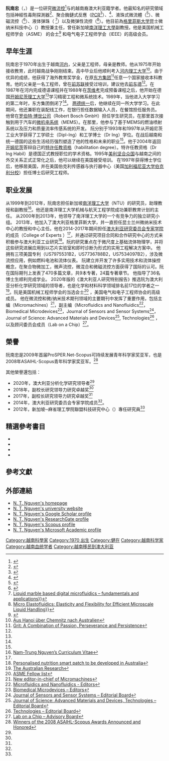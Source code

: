 {{Infobox scientist
|name              = 阮南忠<br /><small>{{lang|en|Nam-Trung Nguyen}}</small>
|image             = Nam-Trung Nguyen in 2021.jpg
|caption           = 阮南忠
|birth_date        = {{birth date and age|1970|4|14}}
|birth_place       = [[越南|越南]][[河內|河內]]
|death_date        = 
|death_place       = 
|residence         = {{flag|Australia}}
|nationality       = {{flag|Australia}},{{flag|Vietnam}}
|alma_mater        = [[开姆尼茨工业大学|开姆尼茨工业大学]]
|fields            = [[微流控|微流控]]、{{le|纳流控|Nanofluidics}}
|workplaces        = [[格里菲斯大学|格里菲斯大学]]<br />[[南洋理工大学|南洋理工大学]]
|academic_advisors = 沃尔夫勒姆·达泽尔（{{lang|en|Prof. Dr.-Ing. Wolfram Dötzel}}）
|known_for         = 沙林探测器（{{lang|en|[[Sarin_detector|Sarin detector]]}}）<br />聚合酶链式反应（{{lang|en|[[PCR|PCR]]}})<br />微混合器（{{lang|en|[https://en.wikipedia.org/wiki/Micromixer Micromixer]}}）<br />液珠式微流體（{{lang|en|[https://en.wikipedia.org/wiki/Droplet-based_microfluidics Droplet-Based Microfluidics]}}）<br />微磁流控（{{lang|en|[[Micro_Magnetofluidics|Micro Magnetofluidics]]}}） <br />液体弹珠（{{lang|en|[https://en.wikipedia.org/wiki/Liquid_marbles Liquid Marbles]}}）<br />微弹性流控（{{lang|en|[[Micro_Elastofluidics|Micro Elastofluidics]]}}）
}}  

'''阮南忠'''（{{lang-en|Nam-Trung Nguyen}}，{{bd|1970年|4月14日}}）是一位研究[[微流控|微流控]]<ref>{{cite book|url=http://www.amazon.com/Fundamentals-Applications-Microfluidics-Integrated-Microsystems/dp/1580539726|last1=Nguyen|first1=Nam-Trung|first2=Steven T.|last2=Wereley|title=Fundamentals And Applications of Microfluidics|publisher=Artech House|year=2006|ISBN=9781580539722|edition=2nd|access-date=2016-10-15|archive-date=2016-10-19|archive-url=https://web.archive.org/web/20161019145602/https://www.amazon.com/Fundamentals-Applications-Microfluidics-Integrated-Microsystems/dp/1580539726|dead-url=no}}</ref>与{{le|纳流控|Nanofluidics}}的越南裔澳大利亚籍学者。他最知名的研究領域包括神經性毒劑探測器<ref>{{cite journal|title=A lab-on-a-chip for detection of nerve agent sarin in blood|last=Tan|first=Hsih Yin|coauthors=Weng Keong Loke, Yong Teng Tan & Nam-Trung Nguyen|year=2008|journal=Lab on a Chip|issue=6|doi=10.1039/B800438B|pages=885-891}}</ref>、聚合酶鏈式反應（[[聚合酶鏈式反應|PCR]]<ref>{{cite journal|title=A circular ferrofluid driven microchip for rapid polymerase chain reaction|last=Sun|first=Y.|coauthors=Y. C. Kwoka & N. T. Nguyen|year=2007|journal=Lab on a Chip|issue=8|pages=1012-1017|doi=10.1039/B700575J}}</ref>）、{{le|微混合器|[https://en.wikipedia.org/wiki/Micromixer Micromixer]}}<ref>{{cite book|url=http://store.elsevier.com/Micromixers/NamTrung-Nguyen/isbn-9781437735208/|title=Micromixers: Fundamentals, Design and Fabrication|edition=2nd|last=Nguyen|first=Nam-Trung|publisher=Elsevier|year=2011|ISBN=9781437735215|access-date=2016-10-15|archive-date=2016-10-18|archive-url=https://web.archive.org/web/20161018214420/http://store.elsevier.com/Micromixers/NamTrung-Nguyen/isbn-9781437735208/|dead-url=no}}</ref>、液珠式微流體（{{lang|en|Droplet-Based Microfluidics}}<ref>{{cite journal|title=Thermally mediated droplet formation in microchannels|last=Nguyen|first=Nam-Trung|coauthors=Teck-Hui Ting, Yit-Fatt Yap, Teck-Neng Wong, John Chee-Kiong Chai, Wee-Liat Ong, Junlong Zhou, Say-Hwa Tan & Levent Yobas|journal=Applied Physics Letters|volume=91|issue=8|doi=10.1063/1.2773948}}</ref>）、微磁流控（{{lang|en|Micro Magnetofluidics}}<ref>{{cite journal|title=Micro-magnetofluidics: interactions between magnetism and fluid flow on the microscale|last=Nguyen|first=Nam-Trung|journal=Microfluidics and Nanofluidics|volume=12|issue=1|pages=1-16|year=2012|doi=10.1007/s10404-011-0903-5}}</ref>）、液体弹珠（{{lang|en|Liquid Marbles}} <ref>[https://pubs.rsc.org/en/Content/ArticleLanding/2021/LC/D0LC01290D#!divAbstract Liquid marble based digital microfluidics – fundamentals and applications]}}</ref>）以及微弹性流控（{{lang|en|Micro Elastofluidics}}<ref>[https://www.mdpi.com/2072-666X/11/11/1004 Micro Elastofluidics: Elasticity and Flexibility for Efficient Microscale Liquid Handling]}}</ref>）。他目前為[[格里菲斯大学|格里菲斯大学]]昆士微纳米科技中心（{{lang|en|[https://www.griffith.edu.au/queensland-micro-nanotechnology-centre Queensland Micro and Nanotechnology Centre]}}）教授兼主任，曾任新加坡[[南洋理工大學|南洋理工大學]]副教授。他是美国机械工程师学会（ASME） 的会士<ref name=":3">{{Cite web |url=https://www.asme.org/getmedia/c8c5f3cb-331a-4476-941a-db0c2545b85e/ASME-Fellows-All.aspx# |title=ASME Fellows |access-date=2013-11-29 |archive-url=https://web.archive.org/web/20131203001649/https://www.asme.org/getmedia/c8c5f3cb-331a-4476-941a-db0c2545b85e/ASME-Fellows-All.aspx# |archive-date=2013-12-03 |url-status=dead }}</ref> 和电气电子工程师学会（IEEE）的高级会员。

== 早年生涯 ==
阮南忠于1970年出生于越南[[河内|河内]]，父亲是工程师，母亲是教师。他从1975年开始接收教育，此时越南战争刚刚结束。高中毕业后他顺利考入[[河内理工大学|河内理工大学]]<ref name=":0"> [https://www.freiepresse.de/aus-hanoi-ber-chemnitz-nach-australien-artikel9208557 Aus Hanoi über Chemnitz nach Australien]</ref>。由于优异的成绩，他获得了海外教育奖学金，在原[[东方集团|东方集团]]<ref name=":1">[https://www.tu-chemnitz.de/tu/pressestelle/aktuell/9887 Grit: A Combination of Passion, Perseverance and Persistence]</ref>任意一个国家接收本科教育。他的父亲是一名工程师，曾在[[前苏联|前苏联]]接受过培训，建议他去[[前东德|前东德]]<ref name=":0" />。在1987年在河内完成德语课程并在1988年在[[茨维考|茨维考]]完成预备课程之后，他开始在德国[https://en.wikipedia.org/wiki/Chemnitz_University_of_Technology 开姆尼茨理工大学]<ref name=":0" />学习精密工程和微系统技术。1989年，当他进入大学学习的第二年时，东方集团倒闭了<ref name=":1" />。 [[两德统一|两德统一]]后，他继续在同一所大学学习。在此期间，他还兼职在装配线工作，在银行担任数据输入人员，在餐馆担任服务员。 他曾在[[罗伯特·博世公司|罗伯特·博世公司]]（Robert Bosch GmbH）担任学生研究员，在那里首次接触到用于汽车的[[微机电系统|微机电系统]]（MEMS）。在那里，他参与了基于MEMS的燃油喷射系统以及压力和质量流率传感系统的开发。 阮分别于1993年和1997年从开姆尼茨工业大学获得了工学硕士（Dipl-Ing）和工学博士（Dr Ing）学位。在战后越南和统一德国的这些生活经历强烈塑造了他的性格和未来的职业<ref name=":1" />。他于2004年返回[[开姆尼茨|开姆尼茨]]答辩自己的[[特许任教资格|特许任教资格]]（habilitation degree）。特许任教资格（Dr Ing Habil）是德国正式教授职位的学术资格。1995年[[美利坚合众国|美利坚合众国]]与越南之间的外交关系正式正常化之后，他可以继续在美国接受培训。 在1997年获得博士学位后，他移居美国，并在美国伯克利传感器与执行器中心（美国[[加利福尼亚大学伯克利分校|加利福尼亚大学伯克利分校]]）担任博士后研究工程师。

==职业发展==
从1999年到2012年，阮南忠担任新加坡[[南洋理工大学|南洋理工大学]]（NTU）的研究员，助理教授和副教授<ref name=":2">[https://ntnlab.com/about-me/ Nam-Trung Nguyen’s Curriculum Vitae]</ref>。他还是南洋理工大学机械与航天工程学院成功兼职教育计划的主任。 从2000年到2013年，他领导了南洋理工大学的一个有竞争力的独立研究小组。 2013年，他加入了澳大利亚格里菲斯大学，并一直担任昆士兰州微纳米技术中心的教授和中心主任。他在2014-2017年期间担任[https://en.wikipedia.org/wiki/Australian_Research_Council 澳大利亚研究委员会][https://www.arc.gov.au/about-arc/arc-profile/arc-committees/arc-college-experts 专家学院]的成员（College of Experts ）<ref name=":2" />，并通过研究项目合同和合作研究中心的方式来积极参与澳大利亚工业研究<ref>[https://news.griffith.edu.au/2020/04/27/personalised-nutrition-smart-patch-to-be-developed-in-australia/ Personalised nutrition smart patch to be developed in Australia]</ref>。阮的研究重点在于微尺度上基础流体物理学，并将这些研究进展应用到以芯片实验室和即时诊断为形式的实用工程解决方案中。 他拥有三项美国专利（US7975531B2，US7736788B2，US7534097B2），涉及微流控应用，例如燃料电池和流体仪表。 阮建立并开发了许多实用技术和流体操控概念，在聚合物微加工，微声流控，微混合和微磁流控方面获得了国际的认可。阮在国际期刊上发表了470多篇文章，共9本专著，24篇专著章节。 他指导了36名博士生顺利完成学业。 2020年版的《澳大利亚人研究特别报告》推选阮为澳大利亚分析化学研究领域的领导者，也是化学和材料科学领域排名前17位的学者之一<ref name=":4">[https://specialreports.theaustralian.com.au/1540291/ The Australian Research]</ref>。阮是美国机械工程师学会的当选会士<ref>[https://www.asme.org/wwwasmeorg/media/resourcefiles/aboutasme/honors%20awards/fellows/fellows-all-2014.pdf ASME Fellow list]</ref> ，美国电气和电子工程师协会的高级成员。 他在微流控和微/纳米技术期刊领域的主要期刊中发挥了重要作用，包括主编（Micromachines）<ref>[https://www.mdpi.com/about/announcements/821 New editor-in-chief of Micromachines]</ref>，副主编（Microfluidics and Nanofluidics<ref>[https://www.springer.com/journal/10404/editors Microfluidics and Nanofluidics - Editors]</ref>，Biomedical Microdevices<ref>[https://www.springer.com/journal/10544/editors Biomedical Microdevices – Editors]</ref>，Journal of Sensors and Sensor Systems<ref>[https://www.journal-of-sensors-and-sensor-systems.net/editorial_board.html Journal of Sensors and Sensor Systems – Editorial Board]</ref>，Journal of Science: Advanced Materials and Devices<ref>[https://www.journals.elsevier.com/journal-of-science-advanced-materials-and-devices/editorial-board Journal of Science: Advanced Materials and Devices, Technologies – Editorial Board]</ref>, Technologies<ref>[https://www.mdpi.com/journal/technologies/editors Technologies – Editorial Board]</ref> ，以及顾问委员会成员（Lab on a Chip）<ref>[https://www.rsc.org/journals-books-databases/about-journals/lab-on-a-chip/#AB Lab on a Chip – Advisory Board]</ref>。

==榮譽==
阮南忠是2009年首届ProSPER.Net-Scopus可持续发展青年科学家奖亚军，也是2008年ASAIHL-Scopus青年科学家奖亚军。<ref>[https://www.ait.ac.th/2008/12/winners-of-the-2008-asaihl-scopus-awards-announced-and-honored/ Winners of the 2008 ASAIHL-Scopus Awards Announced and Honored]</ref> 

其他榮譽還包括：
* 2020年，澳大利亚分析化学研究领导者<ref name=":4" />
* 2018年，副校长研究领导力研究卓越奖<ref name=":2" /> 
* 2017年，副校长研究领导力研究卓越奖<ref name=":2" /> 
* 2014年，澳大利亚研究委员会专家学院成员<ref name=":3" />。
* 2012年，新加坡─麻省理工學院聯盟科技研究中心（{{lang|en|Singapore-MIT Alliance for Research and Technology, SMART}}）專任研究員<ref name=":0" />

==精選參考書目==
*{{cite book|url=http://store.elsevier.com/Micromixers/NamTrung-Nguyen/isbn-9781437735208/|title=Micromixers: Fundamentals, Design and Fabrication|edition=2nd|last=Nguyen|first=Nam-Trung|publisher=Elsevier|year=2011|ISBN=9781437735215|access-date=2016-10-15|archive-date=2016-10-18|archive-url=https://web.archive.org/web/20161018214420/http://store.elsevier.com/Micromixers/NamTrung-Nguyen/isbn-9781437735208/|dead-url=no}}
*{{cite book |title= Nanofluidics|last1=Nguyen|first1=Nam-Trung|first2=Patrick|last2=Abgrall|year=2009|publisher=Artech House|ISBN=9781596933507}}
*{{cite book|chapter=Micropumping and microvalving|title=Methods in Bioengineering: Biomicrofabrication and Biomicrofluidics|last=Nguyen|first=Nam-Trung|year=2009|publisher=Artech House|location=Boston|editor=Jeffrey D. Zahn|ISBN=9781596934009}}
* {{cite journal |title= Micromixers—a review|last1=Nguyen|first1=Nam-Trung|first2=Zhigang|last2=Wu|year=2005|journal= Journal of Micromechanics and Microengineering|volume=15|number=2|doi=10.1088/0960-1317/15/2/R01}}

==參考文獻==
{{reflist}}

== 外部連結 ==
* [http://ntnlab.com N. T. Nguyen's  homepage]
* [https://experts.griffith.edu.au/18898-namtrung-nguyen N. T. Nguyen's  university website]
* [https://scholar.google.com/citations?user=nQww6TMAAAAJ&hl=en N. T. Nguyen's  Google Scholar profile]
* [https://www.researchgate.net/profile/Nam-Trung_Nguyen N. T. Nguyen's  ResearchGate profile]
* [https://www.scopus.com/authid/detail.uri?authorId=55763795150 N. T. Nguyen's  Scopus profile]
* [https://academic.microsoft.com/profile/6g6j2g97-fhfj-4ihj-87hi-i03535g7e90g/Nam-TrungNguyen/publication/search?q=Nam-Trung%20Nguyen&qe=%2540%2540%2540USER.PUBLICATIONS%253D6c6f2c97-bdbf-4edf-87de-e03535c7a90c&f=&orderBy=0 N. T. Nguyen's  Microsoft Academic profile]
{{Authority control}}

{{DEFAULTSORT:Nguyen, Nam-Trung}}

[[Category:越南科學家|Category:越南科學家]]
[[Category:1970_出生|Category:1970 出生]]
[[Category:健在|Category:健在]]
[[Category:越南科学家|Category:越南科学家]]
[[Category:越南血统学者|Category:越南血统学者]]
[[Category:越南移民到澳大利亚|Category:越南移民到澳大利亚]]